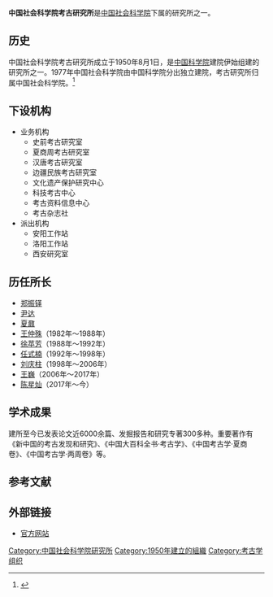 '''中国社会科学院考古研究所'''是[[中国社会科学院|中国社会科学院]]下属的研究所之一。

==历史==
中国社会科学院考古研究所成立于1950年8月1日，是[[中国科学院|中国科学院]]建院伊始组建的研究所之一。1977年中国社会科学院由中国科学院分出独立建院，考古研究所归属中国社会科学院。<ref>{{Cite web |url=http://news.xinhuanet.com/video/2010-01/13/content_12805824.htm |title=中国社会科学院考古研究所简介 |accessdate=2014-10-22 |archive-date=2010-01-18 |archive-url=https://web.archive.org/web/20100118115143/http://news.xinhuanet.com/video/2010-01/13/content_12805824.htm |dead-url=no }}</ref>

==下设机构==
* 业务机构
** 史前考古研究室
** 夏商周考古研究室
** 汉唐考古研究室
** 边疆民族考古研究室
** 文化遗产保护研究中心
** 科技考古中心
** 考古资料信息中心
** 考古杂志社
* 派出机构
** 安阳工作站
** 洛阳工作站
** 西安研究室
 
==历任所长==
* [[郑振铎|郑振铎]]
* [[尹达|尹达]]
* [[夏鼐|夏鼐]]
* [[王仲殊|王仲殊]]（1982年～1988年）
* [[徐苹芳|徐苹芳]]（1988年～1992年）
* [[任式楠|任式楠]]（1992年～1998年）
* [[刘庆柱|刘庆柱]]（1998年～2006年）
* [[王巍|王巍]]（2006年～2017年）
* [[陈星灿|陈星灿]]（2017年～今）

==学术成果==
建所至今已发表论文近6000余篇、发掘报告和研究专著300多种。重要著作有《新中国的考古发现和研究》、《中国大百科全书·考古学》、《中国考古学·夏商卷》、《中国考古学·两周卷》等。

==参考文献==
{{reflist}}

== 外部链接 ==
* [https://web.archive.org/web/20070410094005/http://www.kaogu.cn/ 官方网站]

{{中国社会科学院研究所}}
{{Authority control}}
[[Category:中国社会科学院研究所|Category:中国社会科学院研究所]]
[[Category:1950年建立的組織|Category:1950年建立的組織]]
[[Category:考古学组织|Category:考古学组织]]